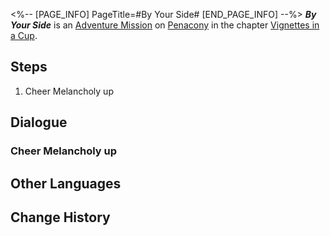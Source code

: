 <%-- [PAGE_INFO]
PageTitle=#By Your Side#
[END_PAGE_INFO] --%>
{{Stub|Dialogue.}}
{{Mission Infobox
|id            = 8021124
|title         = 
|image         = <!--Mission By Your Side.png-->
|type          = Adventure
|event_name    = 
|chapter       = Vignettes in a Cup
|requirements  = {{subst:void|<!--Unknown: {"Type":"Manual"}-->}}
|summary       = <!--official mission summary from Fate's Atlas-->
|characters    = Melancholy; Trailblazer
|startLocation = [[Penacony]] - [[Melancholy's Emoscape]]
|world         = Penacony
|area          = Melancholy's Emoscape
|prev          = 
|next          = 
|rewards       = 
}}
'''''By Your Side''''' is an [[Adventure Mission]] on [[Penacony]] in the chapter [[Vignettes in a Cup]].

==Steps==
# Cheer Melancholy up

<!--
==Gameplay Notes==

--><!--
==Trial Character==

-->
==Dialogue==
{{Stub Dialogue}}

===Cheer Melancholy up{{subst:void|<!--802112401-->}}===
{{Mission Description|type=adventure|location=Melancholy's Emoscape|You've entered Melancholy's Emoscape. Hurry and find Melancholy. Stop it from feeling depressed.}}
{{Dialogue Start}}
:{{tx}}
{{Dialogue End}}

==Other Languages==
{{Other Languages
|en   = By Your Side
|zhs  = 在你身边
|zht  = 在你身邊
|ja   = 傍にいるよ
|ko   = 네 곁에 있어
|es   = Estoy contigo
|fr   = À tes côtés
|ru   = Рядом с тобой
|th   = คอยอยู่เคียงข้าง
|vi   = Bên Cạnh Bạn
|de   = Bei dir
|id   = Di Sisimu
|pt   = Ao Seu Lado
}}

==Change History==
{{Change History|2.1}}
